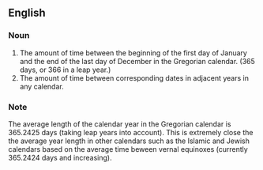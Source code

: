 ==English==
{{wikipedia}}
===Noun===
{{en-noun}}

# The amount of time between the beginning of the first day of January and the end of the last day of December in the Gregorian calendar. (365 days, or 366 in a leap year.)
# The amount of time between corresponding dates in adjacent years in any calendar.

===Note===
The average length of the calendar year in the Gregorian calendar is 365.2425 days (taking leap years into account).  This is extremely close the the average year length in other calendars such as the Islamic and Jewish calendars based on the average time beween vernal equinoxes (currently 365.2424 days and increasing).